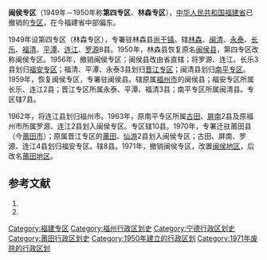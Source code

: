 '''闽侯专区'''（1949年－1950年称'''第四专区'''、'''林森专区'''），[[中华人民共和国|中华人民共和国]][[福建省|福建省]]已撤销的[[专区|专区]]，在今福建省中部偏东。

1949年设第四专区（林森专区），专署驻林森县[[尚干镇|尚干镇]]。辖[[林森县|林森]]、[[闽清县|闽清]]、[[永泰县|永泰]]、[[长乐县_(唐朝)|长乐]]、[[福清县|福清]]、[[平潭县|平潭]]、[[连江县|连江]]、[[罗源县|罗源]]8县。1950年，林森县恢复原名[[闽侯县|闽侯县]]，第四专区改称闽侯专区。1956年，撤销闽侯专区；闽侯县改由省直辖；将罗源、连江、长乐3县划归[[福安专区|福安专区]]；福清、平潭、永泰3县划归[[晋江专区|晋江专区]]；闽清县划归[[南平专区|南平专区]]。1959年，恢复闽侯专区，专署驻闽侯县。辖原属[[福州市|福州市]]的闽侯县；福安专区所属长乐、连江2县；晋江专区所属永泰、平潭、福清3县；南平专区所属闽清县。专区辖7县。

1962年，将连江县划归福州市。1963年，原南平专区所属[[古田县|古田]]、[[屏南县|屏南]]2县及原福州市所属罗源、连江2县划入闽侯专区。专区辖10县。1970年，专署迁驻莆田县（今[[莆田市|莆田市]]）；原属晋江专区的[[莆田县|莆田]]、[[仙游县|仙游]]2县划入闽侯专区；古田、屏南、罗源、连江4县划归福安专区。辖8县。1971年，撤销闽侯专区，改置[[闽侯地区|闽侯地区]]，后改名[[莆田地区|莆田地区]]。

== 参考文献 ==
# {{Cite book | author = 戴均良等 | title = 《中国古今地名大词典》 | location = 上海 | publisher = 上海辞书出版社 | date = 2005 | language = zh-hans }}
# {{Cite book | author = 史为乐 | title = 《中华人民共和国政区沿革（1949-2002）》 | location = 北京 | publisher = 人民出版社 | date = 2006 | language = zh-hans }}

{{DEFAULTSORT:M}}{{福建省历史二级政区}}
[[Category:福建专区|Category:福建专区]]
[[Category:福州行政区划史|Category:福州行政区划史]]
[[Category:宁德行政区划史|Category:宁德行政区划史]]
[[Category:莆田行政区划史|Category:莆田行政区划史]]
[[Category:1950年建立的行政区划|Category:1950年建立的行政区划]]
[[Category:1971年废除的行政区划|Category:1971年废除的行政区划]]